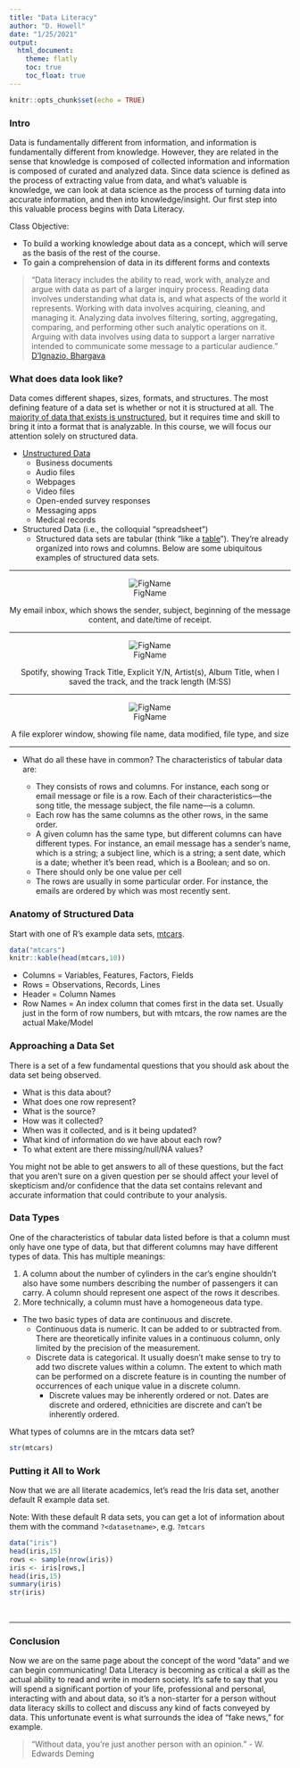 ```yaml
---
title: "Data Literacy"
author: "D. Howell"
date: "1/25/2021"
output: 
  html_document:
    theme: flatly
    toc: true
    toc_float: true
---
```


```r
knitr::opts_chunk$set(echo = TRUE)
```
### Intro
Data is fundamentally different from information, and information is fundamentally different from knowledge. However, they are related in the sense that knowledge is composed of collected information and information is composed of curated and analyzed data. Since data science is defined as the process of extracting value from data, and what's valuable is knowledge, we can look at data science as the process of turning data into accurate information, and then into knowledge/insight. Our first step into this valuable process begins with Data Literacy.

Class Objective:

  * To build a working knowledge about data as a concept, which will serve as the basis of the rest of the course. 
  * To gain a comprehension of data in its different forms and contexts

>"Data literacy includes the ability to read, work with, analyze and argue with data as part of a larger inquiry process. Reading data involves understanding what data is, and what aspects of the world it represents. Working with data involves  acquiring,  cleaning,  and managing  it. Analyzing  data  involves  filtering,  sorting,  aggregating,  comparing,  and performing  other  such  analytic  operations  on  it. Arguing  with  data  involves  using  data  to support  a  larger  narrative  intended  to  communicate  some  message  to  a  particular  audience. "
[D’Ignazio, Bhargava](http://ci-journal.net/index.php/ciej/article/view/1294/1229)

### What does data look like?
Data comes different shapes, sizes, formats, and structures. The most defining feature of a data set is whether or not it is structured at all. The [majority of data that exists is unstructured](https://en.wikipedia.org/wiki/Unstructured_data#:~:text=In%201998%2C%20Merrill%20Lynch%20said,higher%20percentages%20of%20unstructured%20data.), but it requires time and skill to bring it into a format that is analyzable. In this course, we will focus our attention solely on structured data. 

  * [Unstructured Data](https://treehousetechgroup.com/8-examples-of-unstructured-data/)
    + Business documents
    + Audio files
    + Webpages
    + Video files
    + Open-ended survey responses
    + Messaging apps
    + Medical records
  * Structured Data (i.e., the colloquial "spreadsheet")
    + Structured data sets are tabular (think "like a [table](https://en.wikipedia.org/wiki/Table_(information))"). They're already organized into rows and columns. Below are some ubiquitous examples of structured data sets.

***

<center>
![FigName](C:/Users/drew.howell/Desktop/CSC-201/2021_01/20210125_Data Literacy/email.png)
</center>
<p style="text-align: center;"> My email inbox, which shows the sender, subject, beginning of the message content, and date/time of receipt. </p>

***

<center>
![FigName](C:/Users/drew.howell/Desktop/CSC-201/2021_01/20210125_Data Literacy/spotify.jpg)
</center>
<p style="text-align: center;"> Spotify, showing Track Title, Explicit Y/N, Artist(s), Album Title, when I saved the track, and the track length (M:SS) </p>

***

<center>
![FigName](C:/Users/drew.howell/Desktop/CSC-201/2021_01/20210125_Data Literacy/files.jpg)
</center>
<p style="text-align: center;"> A file explorer window, showing file name, data modified, file type, and size </p>

***

  * What do all these have in common? The characteristics of tabular data are:

    + They consists of rows and columns. For instance, each song or email message or file is a row. Each of their characteristics—the song title, the message subject, the file name—is a column.
    + Each row has the same columns as the other rows, in the same order.
    + A given column has the same type, but different columns can have different types. For instance, an email message has a sender’s name, which is a string; a subject line, which is a string; a sent date, which is a date; whether it’s been read, which is a Boolean; and so on.
    + There should only be one value per cell
    + The rows are usually in some particular order. For instance, the emails are ordered by which was most recently sent.
    
### Anatomy of Structured Data
Start with one of R's example data sets, [mtcars](https://rpubs.com/neros/61800).
```r
data("mtcars")
knitr::kable(head(mtcars,10))
```

* Columns = Variables, Features, Factors, Fields
* Rows =  Observations, Records, Lines
* Header = Column Names
* Row Names = An index column that comes first in the data set. Usually just in the form of row numbers, but with mtcars, the row names are the actual Make/Model

### Approaching a Data Set
There is a set of a few fundamental questions that you should ask about the data set being observed. 

* What is this data about?
* What does one row represent?
* What is the source?
* How was it collected?
* When was it collected, and is it being updated?
* What kind of information do we have about each row?
* To what extent are there missing/null/NA values?

You might not be able to get answers to all of these questions, but the fact that you aren't sure on a given question per se should affect your level of skepticism and/or confidence that the data set contains relevant and accurate information that could contribute to your analysis. 

### Data Types
One of the characteristics of tabular data listed before is that a column must only have one type of data, but that different columns may have different types of data. This has multiple meanings:

1. A column about the number of cylinders in the car's engine shouldn't also have some numbers describing the number of passengers it can carry. A column should represent one aspect of the rows it describes.
2. More technically, a column must have a homogeneous data type. 
  * The two basic types of data are continuous and discrete. 
    + Continuous data is numeric. It can be added to or subtracted from. There are theoretically infinite values in a continuous column, only limited by the precision of the measurement. 
    + Discrete data is categorical. It usually doesn't make sense to try to add two discrete values within a column. The extent to which math can be performed on a discrete feature is in counting the number of occurrences of each unique value in a discrete column. 
      + Discrete values may be inherently ordered or not. Dates are discrete and ordered, ethnicities are discrete and can't be inherently ordered.
      
What types of columns are in the mtcars data set?
```r
str(mtcars)
```

### Putting it All to Work
Now that we are all literate academics, let's read the Iris data set, another default R example data set.

Note: With these default R data sets, you can get a lot of information about them with the command `?<datasetname>`, e.g. `?mtcars`

```r
data("iris")
head(iris,15)
rows <- sample(nrow(iris))
iris <- iris[rows,]
head(iris,15)
summary(iris)
str(iris)
```

<br>

***

### Conclusion
Now we are on the same page about the concept of the word "data" and we can begin communicating! Data Literacy is becoming as critical a skill as the actual ability to read and write in modern society. It's safe to say that you will spend a significant portion of your life, professional and personal, interacting with and about data, so it's a non-starter for a person without data literacy skills to collect and discuss any kind of facts conveyed by data. This unfortunate event is what surrounds the idea of "fake news," for example. 

>“Without data, you’re just another person with an opinion.”
- W. Edwards Deming 